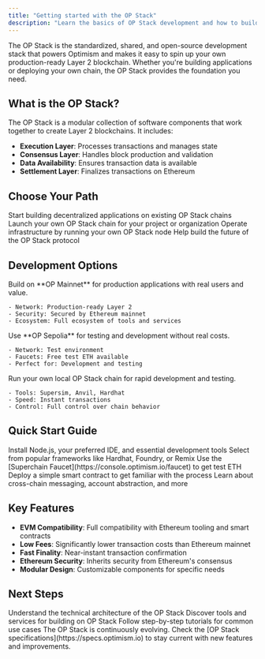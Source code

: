 ```yaml
---
title: "Getting started with the OP Stack"
description: "Learn the basics of OP Stack development and how to build on Optimism."
---
```


The OP Stack is the standardized, shared, and open-source development stack that powers Optimism and makes it easy to spin up your own production-ready Layer 2 blockchain. Whether you're building applications or deploying your own chain, the OP Stack provides the foundation you need.

## What is the OP Stack?

The OP Stack is a modular collection of software components that work together to create Layer 2 blockchains. It includes:

- **Execution Layer**: Processes transactions and manages state
- **Consensus Layer**: Handles block production and validation
- **Data Availability**: Ensures transaction data is available
- **Settlement Layer**: Finalizes transactions on Ethereum

## Choose Your Path

<CardGroup cols={2}>
  <Card title="Build Applications" icon="code" href="/app-developers/get-started">
    Start building decentralized applications on existing OP Stack chains
  </Card>
  <Card title="Deploy a Chain" icon="server" href="/operators/chain-operators">
    Launch your own OP Stack chain for your project or organization
  </Card>
  <Card title="Run a Node" icon="computer" href="/operators/node-operators">
    Operate infrastructure by running your own OP Stack node
  </Card>
  <Card title="Contribute to Protocol" icon="github" href="/connect/contribute/stack-contribute">
    Help build the future of the OP Stack protocol
  </Card>
</CardGroup>

## Development Options

<Tabs>
  <Tab title="Mainnet">
    Build on **OP Mainnet** for production applications with real users and value.

    - Network: Production-ready Layer 2
    - Security: Secured by Ethereum mainnet
    - Ecosystem: Full ecosystem of tools and services
  </Tab>
  <Tab title="Testnet">
    Use **OP Sepolia** for testing and development without real costs.

    - Network: Test environment
    - Faucets: Free test ETH available
    - Perfect for: Development and testing
  </Tab>
  <Tab title="Local Development">
    Run your own local OP Stack chain for rapid development and testing.

    - Tools: Supersim, Anvil, Hardhat
    - Speed: Instant transactions
    - Control: Full control over chain behavior
  </Tab>
</Tabs>

## Quick Start Guide

<Steps>
  <Step title="Set Up Your Environment">
    Install Node.js, your preferred IDE, and essential development tools
  </Step>
  <Step title="Choose Your Framework">
    Select from popular frameworks like Hardhat, Foundry, or Remix
  </Step>
  <Step title="Get Test Funds">
    Use the [Superchain Faucet](https://console.optimism.io/faucet) to get test ETH
  </Step>
  <Step title="Deploy Your First Contract">
    Deploy a simple smart contract to get familiar with the process
  </Step>
  <Step title="Explore Advanced Features">
    Learn about cross-chain messaging, account abstraction, and more
  </Step>
</Steps>

## Key Features

- **EVM Compatibility**: Full compatibility with Ethereum tooling and smart contracts
- **Low Fees**: Significantly lower transaction costs than Ethereum mainnet
- **Fast Finality**: Near-instant transaction confirmation
- **Ethereum Security**: Inherits security from Ethereum's consensus
- **Modular Design**: Customizable components for specific needs

## Next Steps

<CardGroup cols={3}>
  <Card title="Architecture Overview" icon="stars" href="/stack/components">
    Understand the technical architecture of the OP Stack
  </Card>
  <Card title="Development Tools" icon="wrench" href="/app-developers/tools">
    Discover tools and services for building on OP Stack
  </Card>
  <Card title="Tutorials" icon="book" href="/app-developers/tutorials">
    Follow step-by-step tutorials for common use cases
  </Card>
</CardGroup>

<Info>
  The OP Stack is continuously evolving. Check the [OP Stack specifications](https://specs.optimism.io) to stay current with new features and improvements.
</Info>
